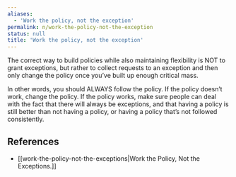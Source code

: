 ```yaml
---
aliases:
  - 'Work the policy, not the exception'
permalink: n/work-the-policy-not-the-exception
status: null
title: 'Work the policy, not the exception'
---
```

The correct way to build policies while also maintaining flexibility is NOT to grant exceptions, but rather to collect requests to an exception and then only change the policy once you’ve built up enough critical mass.

In other words, you should ALWAYS follow the policy. If the policy doesn’t work, change the policy. If the policy works, make sure people can deal with the fact that there will always be exceptions, and that having a policy is still better than not having a policy, or having a policy that’s not followed consistently.

## References

- [[work-the-policy-not-the-exceptions|Work the Policy, Not the Exceptions.]]
